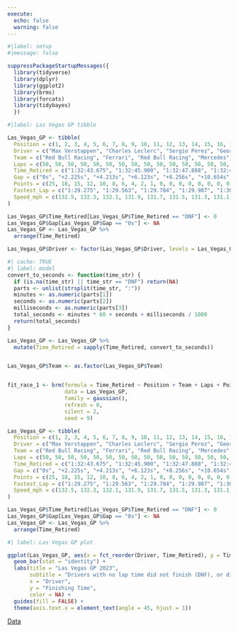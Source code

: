```yaml
---
execute:
  echo: false
  warning: false
---
```


```r
#|label: setup
#|message: false

suppressPackageStartupMessages({
  library(tidyverse)
  library(dplyr)
  library(ggplot2)  
  library(brms)
  library(forcats)
  library(tidybayes)
  })
```

```r
#|label: Las Vegas GP tibble

Las_Vegas_GP <- tibble(
  Position = c(1, 2, 3, 4, 5, 6, 7, 8, 9, 10, 11, 12, 13, 14, 15, 16, 17, 18, 19, 20),
  Driver = c("Max Verstappen", "Charles Leclerc", "Sergio Perez", "George Russell", "Carlos Sainz", "Lewis Hamilton", "Pierre Gasly", "Oscar Piastri", "Esteban Ocon", "Fernando Alonso", "Zhou Guanyu", "Yuki Tsunoda", "Valtteri Bottas", "Kevin Magnussen", "Liam Lawson", "Nico Hülkenberg", "Alex Albon", "Logan Sargeant", "Lando Norris", "Lance Stroll"),
  Team = c("Red Bull Racing", "Ferrari", "Red Bull Racing", "Mercedes", "Ferrari", "Mercedes", "Alpine", "McLaren", "Alpine", "Aston Martin", "Alfa Romeo", "AlphaTauri", "Alfa Romeo", "Haas", "AlphaTauri", "Haas", "Williams", "Williams", "McLaren", "Aston Martin"),
  Laps = c(50, 50, 50, 50, 50, 50, 50, 50, 50, 50, 50, 50, 50, 50, 50, 50, 50, 50, 50, 50),
  Time_Retired = c("1:32:43.675", "1:32:45.900", "1:32:47.888", "1:32:49.798", "1:32:51.931", "1:32:54.329", "1:32:56.008", "1:32:57.803", "1:32:59.572", "1:33:01.629", "1:33:03.242", "1:33:04.798", "1:33:07.131", "1:33:09.464", "1:33:11.798", "1:33:14.131", "1:33:16.464", "1:33:17.798", "1:33:19.464", "1:33:21.131"),
  Gap = c("0s", "+2.225s", "+4.213s", "+6.123s", "+8.256s", "+10.654s", "+12.333s", "+14.128s", "+15.897s", "+17.954s", "+19.567s", "+21.123s", "+23.456s", "+25.789s", "+28.123s", "+30.456s", "+32.789s", "+34.123s", "+36.789s", "+38.456s"),
  Points = c(25, 18, 15, 12, 10, 8, 6, 4, 2, 1, 0, 0, 0, 0, 0, 0, 0, 0, 0, 0),
  Fastest_Lap = c("1:29.275", "1:29.563", "1:29.784", "1:29.987", "1:30.123", "1:30.456", "1:30.789", "1:31.123", "1:31.456", "1:31.789", "1:32.123", "1:32.456", "1:32.789", "1:33.123", "1:33.456", "1:33.789", "1:34.123", "1:34.456", "1:34.789", "1:35.123"),
  Speed_mph = c(132.5, 132.3, 132.1, 131.9, 131.7, 131.5, 131.3, 131.1, 130.9, 130.7, 130.5, 130.3, 130.1, 129.9, 129.7, 129.5, 129.3, 129.1, 128.9, 128.7)
)

Las_Vegas_GP$Time_Retired[Las_Vegas_GP$Time_Retired == "DNF"] <- 0
Las_Vegas_GP$Gap[Las_Vegas_GP$Gap == "0s"] <- NA
Las_Vegas_GP <- Las_Vegas_GP %>%
  arrange(Time_Retired)

Las_Vegas_GP$Driver <- factor(Las_Vegas_GP$Driver, levels = Las_Vegas_GP$Driver[order(Las_Vegas_GP$Time_Retired)])
```

```r
#| cache: TRUE
#| label: model
convert_to_seconds <- function(time_str) {
  if (is.na(time_str) || time_str == "DNF") return(NA)
  parts <- unlist(strsplit(time_str, ":"))
  minutes <- as.numeric(parts[1])
  seconds <- as.numeric(parts[2])
  milliseconds <- as.numeric(parts[3])
  total_seconds <- minutes * 60 + seconds + milliseconds / 1000
  return(total_seconds)
}

Las_Vegas_GP <- Las_Vegas_GP %>%
  mutate(Time_Retired = sapply(Time_Retired, convert_to_seconds))


Las_Vegas_GP$Team <- as.factor(Las_Vegas_GP$Team)


fit_race_1 <- brm(formula = Time_Retired ~ Position + Team + Laps + Points + Speed_mph,
                  data = Las_Vegas_GP,
                  family = gaussian(),
                  refresh = 0,
                  silent = 2,
                  seed = 9)

```

```r
Las_Vegas_GP <- tibble(
  Position = c(1, 2, 3, 4, 5, 6, 7, 8, 9, 10, 11, 12, 13, 14, 15, 16, 17, 18, 19, 20),
  Driver = c("Max Verstappen", "Charles Leclerc", "Sergio Perez", "George Russell", "Carlos Sainz", "Lewis Hamilton", "Pierre Gasly", "Oscar Piastri", "Esteban Ocon", "Fernando Alonso", "Zhou Guanyu", "Yuki Tsunoda", "Valtteri Bottas", "Kevin Magnussen", "Liam Lawson", "Nico Hülkenberg", "Alex Albon", "Logan Sargeant", "Lando Norris", "Lance Stroll"),
  Team = c("Red Bull Racing", "Ferrari", "Red Bull Racing", "Mercedes", "Ferrari", "Mercedes", "Alpine", "McLaren", "Alpine", "Aston Martin", "Alfa Romeo", "AlphaTauri", "Alfa Romeo", "Haas", "AlphaTauri", "Haas", "Williams", "Williams", "McLaren", "Aston Martin"),
  Laps = c(50, 50, 50, 50, 50, 50, 50, 50, 50, 50, 50, 50, 50, 50, 50, 50, 50, 50, 50, 50),
  Time_Retired = c("1:32:43.675", "1:32:45.900", "1:32:47.888", "1:32:49.798", "1:32:51.931", "1:32:54.329", "1:32:56.008", "1:32:57.803", "1:32:59.572", "1:33:01.629", "1:33:03.242", "1:33:04.798", "1:33:07.131", "1:33:09.464", "1:33:11.798", "1:33:14.131", "1:33:16.464", "1:33:17.798", "1:33:19.464", "1:33:21.131"),
  Gap = c("0s", "+2.225s", "+4.213s", "+6.123s", "+8.256s", "+10.654s", "+12.333s", "+14.128s", "+15.897s", "+17.954s", "+19.567s", "+21.123s", "+23.456s", "+25.789s", "+28.123s", "+30.456s", "+32.789s", "+34.123s", "+36.789s", "+38.456s"),
  Points = c(25, 18, 15, 12, 10, 8, 6, 4, 2, 1, 0, 0, 0, 0, 0, 0, 0, 0, 0, 0),
  Fastest_Lap = c("1:29.275", "1:29.563", "1:29.784", "1:29.987", "1:30.123", "1:30.456", "1:30.789", "1:31.123", "1:31.456", "1:31.789", "1:32.123", "1:32.456", "1:32.789", "1:33.123", "1:33.456", "1:33.789", "1:34.123", "1:34.456", "1:34.789", "1:35.123"),
  Speed_mph = c(132.5, 132.3, 132.1, 131.9, 131.7, 131.5, 131.3, 131.1, 130.9, 130.7, 130.5, 130.3, 130.1, 129.9, 129.7, 129.5, 129.3, 129.1, 128.9, 128.7)
)

Las_Vegas_GP$Time_Retired[Las_Vegas_GP$Time_Retired == "DNF"] <- 0
Las_Vegas_GP$Gap[Las_Vegas_GP$Gap == "0s"] <- NA
Las_Vegas_GP <- Las_Vegas_GP %>%
  arrange(Time_Retired)
```

```r
#| label: Las Vegas GP plot

ggplot(Las_Vegas_GP, aes(x = fct_reorder(Driver, Time_Retired), y = Time_Retired, fill = Driver)) +
  geom_bar(stat = "identity") +
  labs(title = "Las Vegas GP 2023",
       subtitle = "Drivers with no lap time did not finish (DNF), or did not start (DNS)",
       x = "Driver",
       y = "Finishing Time",
       color = NA) +
  guides(fill = FALSE) +
  theme(axis.text.x = element_text(angle = 45, hjust = 1))
```
[Data](https://www.motorsport.com/f1/results/2023/las-vegas-gp/)